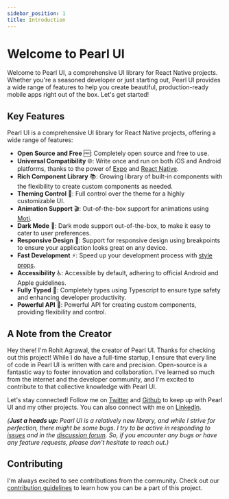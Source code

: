 ```yaml
---
sidebar_position: 1
title: Introduction
---
```


# Welcome to Pearl UI

Welcome to Pearl UI, a comprehensive UI library for React Native projects. Whether you're a seasoned developer or just starting out, Pearl UI provides a wide range of features to help you create beautiful, production-ready mobile apps right out of the box. Let's get started!

## Key Features

Pearl UI is a comprehensive UI library for React Native projects, offering a wide range of features:

- **Open Source and Free** 🆓: Completely open source and free to use.
- **Universal Compatibility** 🌐: Write once and run on both iOS and Android platforms, thanks to the power of [Expo](https://docs.expo.dev/) and [React Native](https://reactnative.dev/).
- **Rich Component Library** 📚: Growing library of built-in components with the flexibility to create custom components as needed.
- **Theming Control** 🎨: Full control over the theme for a highly customizable UI.
- **Animation Support** 🎬: Out-of-the-box support for animations using [Moti](https://moti.fyi/).
- **Dark Mode** 🌙: Dark mode support out-of-the-box, to make it easy to cater to user preferences.
- **Responsive Design** 📱: Support for responsive design using breakpoints to ensure your application looks great on any device.
- **Fast Development** ⚡: Speed up your development process with [style props](https://docs.pearl-ui.dev/docs/core-features/style-props).
- **Accessibility** ♿: Accessible by default, adhering to official Android and Apple guidelines.
- **Fully Typed** 🦾: Completely types using Typescript to ensure type safety and enhancing developer productivity.
- **Powerful API** 💪: Powerful API for creating custom components, providing flexibility and control.

## A Note from the Creator

Hey there! I'm Rohit Agrawal, the creator of Pearl UI. Thanks for checking out this project! While I do have a full-time startup, I ensure that every line of code in Pearl UI is written with care and precision. Open-source is a fantastic way to foster innovation and collaboration. I've learned so much from the internet and the developer community, and I'm excited to contribute to that collective knowledge with Pearl UI.

Let's stay connected! Follow me on [Twitter](https://twitter.com/_rohitagrawal_) and [Github](https://github.com/agrawal-rohit) to keep up with Pearl UI and my other projects. You can also connect with me on [LinkedIn](https://www.linkedin.com/in/rohitagrawal9009/).

_(**Just a heads up:** Pearl UI is a relatively new library, and while I strive for perfection, there might be some bugs. I try to be active in responding to [issues](https://github.com/agrawal-rohit/pearl-ui/issues) and in the [discussion forum](https://github.com/agrawal-rohit/pearl-ui/discussions). So, if you encounter any bugs or have any feature requests, please don't hesitate to reach out.)_

## Contributing

I'm always excited to see contributions from the community. Check out our [contribution guidelines](https://github.com/agrawal-rohit/pearl-ui/blob/main/CONTRIBUTING.md) to learn how you can be a part of this project.
